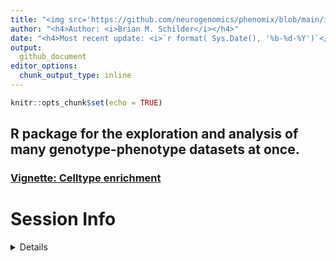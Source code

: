 ```yaml
---
title: "<img src='https://github.com/neurogenomics/phenomix/blob/main/inst/hex/phenomix.png?raw=true' height='400'><br>" 
author: "<h4>Author: <i>Brian M. Schilder</i></h4>" 
date: "<h4>Most recent update: <i>`r format( Sys.Date(), '%b-%d-%Y')`</i></h4>"
output:
  github_document 
editor_options: 
  chunk_output_type: inline
---
```


```r
knitr::opts_chunk$set(echo = TRUE)
```

## R package for the exploration and analysis of many genotype-phenotype datasets at once.

### [Vignette: Celltype enrichment](https://neurogenomics.github.io/phenomix/articles/celltype_enrichment.html) 


# Session Info 

<details> 

```r
utils::sessionInfo()
```

</details>  

